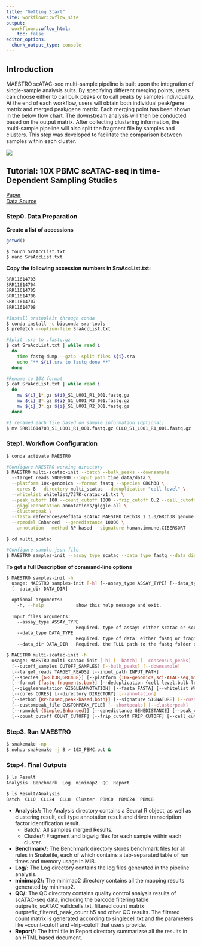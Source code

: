 ```yaml
---
title: "Getting Start"
site: workflowr::wflow_site
output:
  workflowr::wflow_html:
    toc: false
editor_options:
  chunk_output_type: console
---
```


## Introduction

MAESTRO scATAC-seq multi-sample pipeline is built upon the integration of single-sample analysis suits. By specifying different merging points, users can choose either to call bulk peaks or to call peaks by samples individually. At the end of each workflow, users will obtain both individual peak/gene matrix and merged peak/gene matrix. Each merging point has been shown in the below flow chart. The downstream analysis will then be conducted based on the output matrix. After collecting clustering information, the multi-sample pipeline will also split the fragment file by samples and clusters. This step was developed to facilitate the comparison between samples within each cluster.

![]("./docs/flowchart.png")

## Tutorial: 10X PBMC scATAC-seq in time-Dependent Sampling Studies

[Paper](https://genomebiology.biomedcentral.com/articles/10.1186/s13059-020-02032-0)\
[Data Source](https://www.ncbi.nlm.nih.gov/Traces/study/?acc=PRJNA545828&o=assay_type_s%3Aa)


### Step0. Data Preparation


**Create a list of accessions**
```r

getwd()
```

```bash
$ touch SraAccList.txt
$ nano SraAccList.txt

```

**Copy the following accession numbers in SraAccList.txt:**
```bash
SRR11614703
SRR11614704
SRR11614705
SRR11614706
SRR11614707
SRR11614708
```


```bash
#Install sratoolkit through conda
$ conda install -c bioconda sra-tools
$ prefetch --option-file SraAccList.txt

#Split .sra to .fastq.gz
$ cat SraAccList.txt | while read i
  do
    time fastq-dump --gzip -split-files ${i}.sra
    echo "** ${i}.sra to fastq done **"
  done

#Rename to 10X format
$ cat SraAccList.txt | while read i
  do
    mv ${i}_1*.gz ${i}_S1_L001_R1_001.fastq.gz
    mv ${i}_2*.gz ${i}_S1_L001_R3_001.fastq.gz
    mv ${i}_3*.gz ${i}_S1_L001_R2_001.fastq.gz
  done

#I renamed each file based on sample information (Optional)
$ mv SRR11614703_S1_L001_R1_001.fastq.gz CLL0_S1_L001_R1_001.fastq.gz

```

### Step1. Workflow Configuration
```bash
$ conda activate MAESTRO

#Configure MAESTRO working directory
$ MAESTRO multi-scatac-init --batch --bulk_peaks --downsample 
  --target_reads 5000000 --input_path time_data/data \
  --platform 10x-genomics --format fastq --species GRCh38 \
  --cores 8 --directory multi_scatac --deduplication "cell level" \
  --whitelist whitelist/737K-cratac-v1.txt \
  --peak_cutoff 100 --count_cutoff 1000 --frip_cutoff 0.2 --cell_cutoff 10 \
  --giggleannotation annotations/giggle.all \
  --clusterpeak \
  --fasta references/Refdata_scATAC_MAESTRO_GRCh38_1.1.0/GRCh38_genome.fa \
  --rpmodel Enhanced  --genedistance 10000 \
  --annotation --method RP-based --signature human.immune.CIBERSORT
  
$ cd multi_scatac

#Configure sample.json file
$ MAESTRO samples-init --assay_type scatac --data_type fastq --data_dir time_data/data/
```

**To get a full Description of command-line options**
```bash
$ MAESTRO samples-init -h
  usage: MAESTRO samples-init [-h] [--assay_type ASSAY_TYPE] [--data_type DATA_TYPE] 
  [--data_dir DATA_DIR]

  optional arguments:
    -h, --help            show this help message and exit.
  
  Input files arguments:
    --assay_type ASSAY_TYPE
                          Required. type of assay: either scatac or scrna.
    --data_type DATA_TYPE
                          Required. type of data: either fastq or fragment.
    --data_dir DATA_DIR   Required. the FULL path to the fastq folder or the fragment folder.

$ MAESTRO multi-scatac-init -h
  usage: MAESTRO multi-scatac-init [-h] [--batch] [--consensus_peaks] 
  [--cutoff_samples CUTOFF_SAMPLES] [--bulk_peaks] [--downsample] 
  [--target_reads TARGET_READS] [--input_path INPUT_PATH]
  [--species {GRCh38,GRCm38}] [--platform {10x-genomics,sci-ATAC-seq,microfluidic}] 
  [--format {fastq,fragments,bam}] [--deduplication {cell level,bulk level}]
  [--giggleannotation GIGGLEANNOTATION] [--fasta FASTA] [--whitelist WHITELIST] 
  [--cores CORES] [--directory DIRECTORY] [--annotation]
  [--method {RP-based,peak-based,both}] [--signature SIGNATURE] [--custompeaks] 
  [--custompeak_file CUSTOMPEAK_FILE] [--shortpeaks] [--clusterpeak]
  [--rpmodel {Simple,Enhanced}] [--genedistance GENEDISTANCE] [--peak_cutoff PEAK_CUTOFF] 
  [--count_cutoff COUNT_CUTOFF] [--frip_cutoff FRIP_CUTOFF] [--cell_cutoff CELL_CUTOFF]
```


### Step3. Run MAESTRO
```bash
$ snakemake -np
$ nohup snakemake -j 8 > 10X_PBMC.out &
```


### Step4. Final Outputs

```bash
$ ls Result
Analysis  Benchmark  Log  minimap2  QC  Report

$ ls Result/Analysis
Batch  CLL0  CLL24  CLL8  Cluster  PBMC0  PBMC24  PBMC8
```

*  **Analysis/:** The Analysis directory contains a Seurat R object, as well as clustering result, cell type annotation result and driver transcription factor identification result.
    + Batch/: All samples merged Results.
    + Cluster/: Fragment and bigwig files for each sample within each cluster.
    
*  **Benchmark/:** The Benchmark directory stores benchmark files for all rules in Snakefile, each of which contains a tab-separated table of run times and memory usage in MiB.
*  **Log/:** The Log directory contains the log files generated in the pipeline analysis.
*  **minimap2/:** The minimap2 directory contains all the mapping results generated by minimap2.
*  **QC/:** The QC directory contains quality control analysis results of scATAC-seq data, including the barcode filtering table outprefix_scATAC_validcells.txt, filtered count matrix outprefix_filtered_peak_count.h5 and other QC results. The filtered count matrix is generated according to singlecell.txt and the parameters like --count-cutoff and --frip-cutoff that users provide. 
*  **Report/:** The html file in Report directory summarizse all the results in an HTML based document. 



